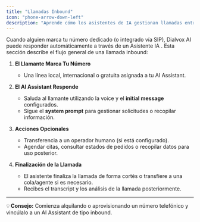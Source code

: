 ```yaml
---
title: "Llamadas Inbound"
icon: "phone-arrow-down-left"
description: "Aprende cómo los asistentes de IA gestionan llamadas entrantes, desde la respuesta hasta la finalización y el análisis"
---
```


Cuando alguien marca tu número dedicado (o integrado vía SIP), Dialvox AI puede responder automáticamente a través de un Asistente IA . Esta sección describe el flujo general de una llamada inbound:

1. **El Llamante Marca Tu Número**

   - Una línea local, internacional o gratuita asignada a tu AI Assistant.

2. **El AI Assistant Responde**

   - Saluda al llamante utilizando la voice y el **initial message** configurados.
   - Sigue el **system prompt** para gestionar solicitudes o recopilar información.

3. **Acciones Opcionales**

   - Transferencia a un operador humano (si está configurado).
   - Agendar citas, consultar estados de pedidos o recopilar datos para uso posterior.

4. **Finalización de la Llamada**

   - El asistente finaliza la llamada de forma cortés o transfiere a una cola/agente si es necesario.
   - Recibes el transcript y los análisis de la llamada posteriormente.

---

💡 **Consejo:** Comienza alquilando o aprovisionando un número telefónico y vincúlalo a un AI Assistant de tipo inbound.
